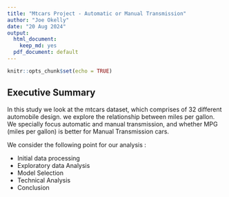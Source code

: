 ```yaml
---
title: "Mtcars Project - Automatic or Manual Transmission"
author: "Joe Okelly"
date: "20 Aug 2024"
output:
  html_document:
    keep_md: yes
  pdf_document: default
---
```


```r
knitr::opts_chunk$set(echo = TRUE)
```

## Executive Summary

In this study we look at the mtcars dataset, which comprises of 32 different automobile design.
we explore the relationship between miles per gallon. We specially focus automatic and manual transmission, and whether MPG (miles per gallon) is better for Manual Transmission cars.


We consider the following point for our analysis :

- Initial data processing
- Exploratory data Analysis
- Model Selection
- Technical Analysis 
- Conclusion

